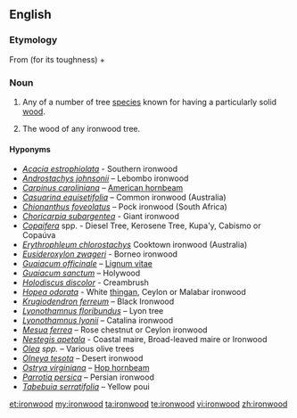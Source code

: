 {{wikipedia}}
==English==

===Etymology===
From {{term|iron||lang=en}} (for its toughness) + {{term|wood|lang=en}}

===Noun===
{{en-noun|~}}

# {{context|countable|lang=en}} Any of a number of tree [[species]] known for having a particularly solid [[wood]].<!--We could put a list somewhere, but I'm not sure where...-->
# {{context|uncountable|lang=en}} The wood of any ironwood tree.

====Hyponyms====
* ''[[Acacia estrophiolata]]'' - Southern ironwood
* ''[[Androstachys johnsonii]]'' – Lebombo ironwood
* ''[[American Hornbeam|Carpinus caroliniana]]'' – [[American hornbeam]]
* ''[[Casuarina equisetifolia]]'' – Common ironwood (Australia)
* ''[[Chionanthus foveolatus]]''  – Pock ironwood (South Africa)
* ''[[Choricarpia subargentea]]'' - Giant ironwood
* ''[[Copaifera]]'' spp. - Diesel Tree, Kerosene Tree, Kupa'y, Cabismo or Copaúva
* ''[[Erythrophleum chlorostachys]]'' Cooktown ironwood (Australia)
* ''[[Eusideroxylon zwageri]]'' - Borneo ironwood
* ''[[Guaiacum officinale]]'' – [[Lignum vitae]]
* ''[[Guaiacum sanctum]]'' – Holywood
* ''[[Holodiscus discolor]]'' - Creambrush
* ''[[Hopea odorata]]'' - White [[thingan]], Ceylon or Malabar ironwood
* ''[[Krugiodendron ferreum]]'' – Black Ironwood
* ''[[Lyonothamnus floribundus]]'' – Lyon tree
* ''[[Lyonothamnus lyonii]]'' – Catalina ironwood
* ''[[Mesua ferrea]]'' – Rose chestnut or Ceylon ironwood
* ''[[Nestegis apetala]]'' - Coastal maire, Broad-leaved maire or Ironwood
* ''[[Olea]] spp.'' – Various olive trees
* ''[[Olneya tesota]]'' – Desert ironwood
* ''[[Ostrya virginiana]]'' – [[hop hornbeam|Hop hornbeam]]
* ''[[Parrotia persica]]'' – Persian ironwood
* ''[[Tabebuia serratifolia]]'' – Yellow poui

[[et:ironwood]]
[[my:ironwood]]
[[ta:ironwood]]
[[te:ironwood]]
[[vi:ironwood]]
[[zh:ironwood]]